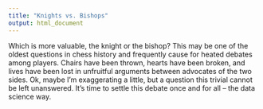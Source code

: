 ```yaml
---
title: "Knights vs. Bishops"
output: html_document
---
```


Which is more valuable, the knight or the bishop? This may be one of the oldest questions in chess history and frequently cause for heated debates among players. Chairs have been thrown, hearts have been broken, and lives have been lost in unfruitful arguments between advocates of the two sides. Ok, maybe I'm exaggerating a little, but a question this trivial cannot be left unanswered. It's time to settle this debate once and for all -- the data science way.

